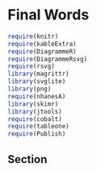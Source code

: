 # Final Words

```r
require(knitr)
require(kableExtra)
require(DiagrammeR)
require(DiagrammeRsvg)
require(rsvg)
library(magrittr)
library(svglite)
library(png)
require(nhanesA)
library(skimr)
library(jtools)
require(cobalt)
require(tableone)
require(Publish)
```

## Section


